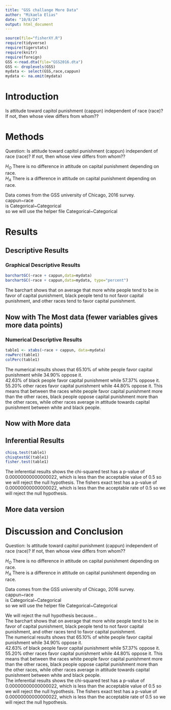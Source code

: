 ```yaml
---
title: "GSS challange More Data"
author: "Mikaela Elias"
date: "10/8/24"
output: html_document
---
```








```r
source(file="fisherXY.R")
require(tidyverse)
require(tigerstats)
require(knitr)
require(foreign)
GSS <-read.dta(file="GSS2016.dta")
GSS <- droplevels(GSS)
mydata <- select(GSS,race,cappun)
mydata <- na.omit(mydata)
```

# Introduction

<!--In this section you explain what you are trying to show.  Where did the data come from?  What is the research or other question you are trying to answer?.  If you skimp in this section expect to be marked down in your grade. Paint a picture of the project a couple of paragraphs is expected!-->

Is attitude toward capitol punishment (cappun) independent of race (race)?
If not, then whose view differs from whom??

# Methods
Question: Is attitude toward capitol punishment (cappun) independent of race (race)?
If not, then whose view differs from whom??

$H_O$ There is no difference in attitude on capital punishment depending on race.             
$H_A$ There is a difference in attitude on capital punishment depending on race.

Data comes from the GSS university of Chicago, 2016 survey.            
cappun~race         
is Categorical~Categorical          
so we will use the helper file Categorical~Categorical          

<!--Decide on your methods:  use "variable analysis" or other appropriate descriptors.  Make sure to choose at least one graphical method and at least one numerical method. Discuss what data manipulations may be needed for example subsetting or other binning procedures and what sort of graphical displays and inferential tools will be used!-->

# Results

<!--Divide this section into two sub-sections:  One for your descriptive  results and one for your inferential results.!-->

## Descriptive Results

         

### Graphical Descriptive Results
```r
barchartGC(~race + cappun,data=mydata)
barchartGC(~race + cappun,data=mydata, type="percent")

```
         
The barchart shows that on average that more white people tend to be in favor of capital punishment, black people tend to not favor capital punishment, and other races tend to favor capital punishment. 

<!--Graphical results here.  Make sure to show your code.  Provide appropriate labels for axes, giving units if possible, and provide a good title for the graph, too.  Use the graphical results to describe the patterns if any that exist in the data as focused toward the research question. Bottom line is to explain the features of the graph that are relevant to conforming or departing to what is expected by your null hypothesis !-->



## Now with The Most data (fewer variables gives more data points)



### Numerical Descriptive Results

<!--Numerical results go here. Use the numerical results to describe the patterns if any that exist in the data as focused toward the research question!-->
```r
table1 <- xtabs(~race + cappun, data=mydata)
rowPerc(table1)
colPerc(table1)
```
The numerical results shows that 65.10% of white people favor capital punishment while 34.90% oppose it.       
42.63% of black people favor capital punishment while 57.37% oppose it. 
55.20% other races favor capital punishment while 44.80% oppose it. 
This means that between the races white people favor capital punishment more than the other races, black people oppose capital punishment more than the other races, while other races average in attitude towards capital punishment between white and black people. 

## Now with More data



## Inferential Results

<!--State hypothesis clearly.  Make sure your discussion of the inferential test covers all the aspects that the test output produces, such as test statistic, p-value etc.  Make a decision about the null hypothesis, explain the assumptions on which the selected test/procedure was based, and why the chosen procedure satisfys the assumptions and is appropriate to answer the research question!-->
```r
chisq.test(table1)
chisqtestGC(table1)
fisher.test(table1)
```
The inferential results shows the chi-squared test has a p-value of 0.00000000000000022, which is less than the acceptable value of 0.5 so we will reject the null hypothesis. The fishers exact test has a p-value of 0.00000000000000022, which is less than the acceptable rate of 0.5 so we will reject the null hypothesis. 


## More data version


# Discussion and Conclusion
Question: Is attitude toward capitol punishment (cappun) independent of race (race)?
If not, then whose view differs from whom??

$H_O$ There is no difference in attitude on capital punishment depending on race.             
$H_A$ There is a difference in attitude on capital punishment depending on race.

Data comes from the GSS university of Chicago, 2016 survey.            
cappun~race         
is Categorical~Categorical          
so we will use the helper file Categorical~Categorical          
        
We will reject the null hypothesis because...          
The barchart shows that on average that more white people tend to be in favor of capital punishment, black people tend to not favor capital punishment, and other races tend to favor capital punishment.          
The numerical results shows that 65.10% of white people favor capital punishment while 34.90% oppose it.       
42.63% of black people favor capital punishment while 57.37% oppose it. 
55.20% other races favor capital punishment while 44.80% oppose it. 
This means that between the races white people favor capital punishment more than the other races, black people oppose capital punishment more than the other races, while other races average in attitude towards capital punishment between white and black people.             
The inferential results shows the chi-squared test has a p-value of 0.00000000000000022, which is less than the acceptable value of 0.5 so we will reject the null hypothesis. The fishers exact test has a p-value of 0.00000000000000022, which is less than the acceptable rate of 0.5 so we will reject the null hypothesis. 

<!--Discussion and conclusion here.  If you found a relationship be sure to consider whether the relationship occurs because one of the variavbles causes the other, or whether they perhasps are related for some other reason.  Watch the chapter 6 videos from the GeorgeTown videos collection.!-->
